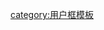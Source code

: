 {{Userbox
|border-c = #aaaa00
|border-s = 1
|id-c = #fff
|id-s = 10
|id-fc = #fff
|info-c = grey
|info-s = 9
|info-fc = white
|id = [[File:Ladder to heaven.png|60px]]
|info = 这名用户身在'''[[防火长城|<span style="color: white">墙</span>]]'''内，'''[[虛擬私人網路|<span style="color: white">梯子</span>]]'''不稳定，因此有时可能长时间不上维基百科。
}}
<noinclude>[[category:用户框模板]]</noinclude>
